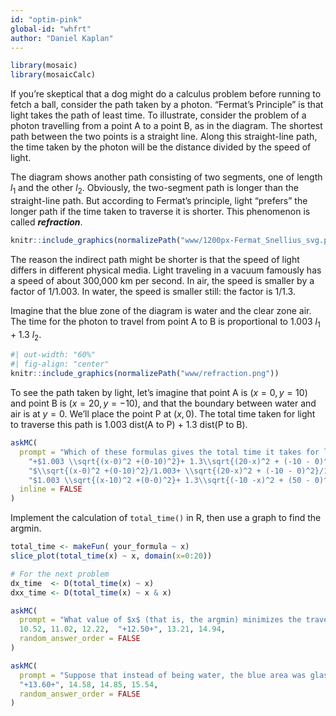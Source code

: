 ```yaml
---
id: "optim-pink"
global-id: "whfrt"
author: "Daniel Kaplan"
---
```


```r
library(mosaic)
library(mosaicCalc)
```


If you're skeptical that a dog might do a calculus problem before running to fetch a ball, consider the path taken by a photon. "Fermat's Principle" is that light takes the path of least time. To illustrate, consider the problem of a photon travelling from a point A to a point B, as in the diagram. The shortest path between the two points is a straight line. Along this straight-line path, the time taken by the photon will be the distance divided by the speed of light. 

The diagram shows another path consisting of two segments, one of length $l_1$ and the other $l_2$. Obviously, the two-segment path is longer than the straight-line path. But according to Fermat's principle, light "prefers" the longer path if the time taken to traverse it is shorter. This phenomenon is called ***refraction***.

```r
knitr::include_graphics(normalizePath("www/1200px-Fermat_Snellius_svg.png"))
```

The reason the indirect path might be shorter is that the speed of light differs in different physical media. Light traveling in a vacuum famously has a speed of about 300,000 km per second. In air, the speed is smaller by a factor of 1/1.003. In water, the speed is smaller still: the factor is 1/1.3.

Imagine that the blue zone of the diagram is water and the clear zone air. The time for the photon to travel from point A to B is proportional to $1.003\ l_1 + 1.3\ l_2$. 

```r
#| out-width: "60%"
#| fig-align: "center"
knitr::include_graphics(normalizePath("www/refraction.png"))
```

To see the path  taken by light, let's imagine that point A is $(x=0, y=10)$ and point B is $(x=20, y=-10)$, and that the boundary between water and air is at $y=0$. We'll place the point P at $(x, 0)$. The total time taken for light to traverse this path is 1.003 dist(A to P) + 1.3 dist(P to B).


```r
askMC(
  prompt = "Which of these formulas gives the total time it takes for light to traverse the path from A to P at relative speed 1/1.003 and then the path from P to B at relative speed 1/1.3? A is located at $(0, 10)$, B is located at $(20,-10)$, and P is located at $(x, 0)$",
    "+$1.003 \\sqrt{(x-0)^2 +(0-10)^2}+ 1.3\\sqrt{(20-x)^2 + (-10 - 0)^2}$+" = "",
    "$\\sqrt{(x-0)^2 +(0-10)^2}/1.003+ \\sqrt{(20-x)^2 + (-10 - 0)^2}/1.3$" = "It's true that you divide distance by speed to get time, but here the relative speeds are $1/1.003$ and $1/1.3$.",
    "$1.003 \\sqrt{(x-10)^2 +(0-0)^2}+ 1.3\\sqrt{(-10 -x)^2 + (50 - 0)^2}$" = "This mixes up the x and y coordinates. The distance from A to P is $\\sqrt{(x_P - x_A)^2 + (y_P - y_A)^2}$. In this problem, point P is at $(50-x, 0)$.",
  inline = FALSE
)
```


Implement the calculation of `total_time()` in R, then use a graph to find the argmin. 


::: {.scaffolding  data-latex=""}
```r
total_time <- makeFun( your_formula ~ x)
slice_plot(total_time(x) ~ x, domain(x=0:20))

# For the next problem
dx_time  <- D(total_time(x) ~ x)
dxx_time <- D(total_time(x) ~ x & x)
```
:::

```r
askMC(
  prompt = "What value of $x$ (that is, the argmin) minimizes the travel time of light between points A and B? (Choose the best answer)",
  10.52, 11.02, 12.22,  "+12.50+", 13.21, 14.94,
  random_answer_order = FALSE
)
```

```r
askMC(
  prompt = "Suppose that instead of being water, the blue area was glass. The speed of light in glass is roughly 1/1.5 times as big as in vacuum. What value of $x$ minimizes the travel time of light between points A and B? (Choose the best answer)",
  "+13.60+", 14.58, 14.85, 15.54,
  random_answer_order = FALSE
)
```
